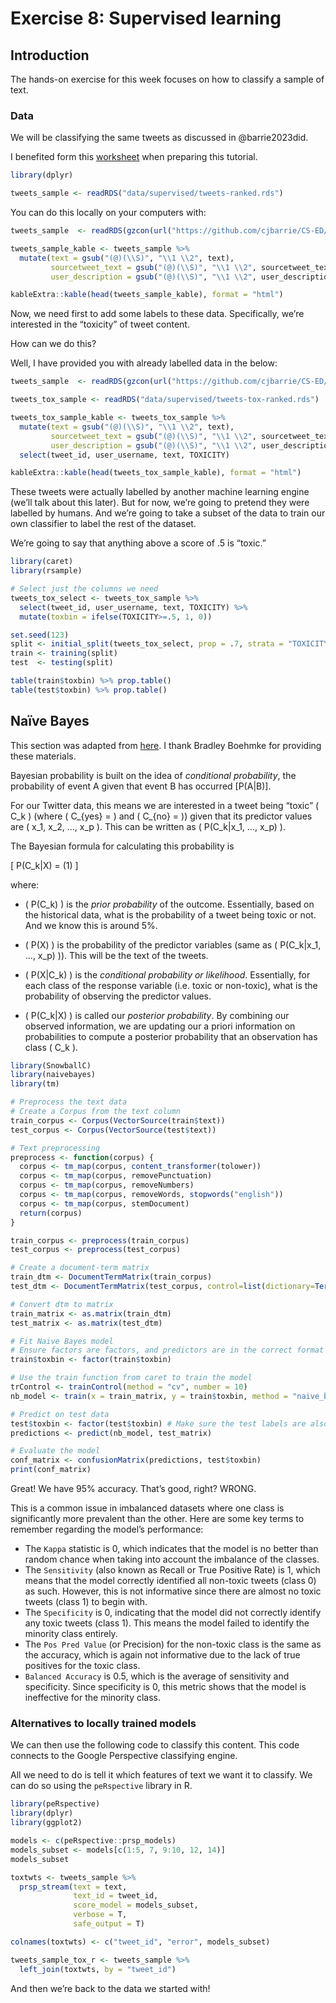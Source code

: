 # Exercise 8: Supervised learning

## Introduction

The hands-on exercise for this week focuses on how to classify a sample of text. 


### Data

We will be classifying the same tweets as discussed in @barrie2023did.

I benefited form this [worksheet](https://uc-r.github.io/naive_bayes) when preparing this tutorial.

```r
library(dplyr)
```

```r
tweets_sample <- readRDS("data/supervised/tweets-ranked.rds")
```

You can do this locally on your computers with:

```r
tweets_sample  <- readRDS(gzcon(url("https://github.com/cjbarrie/CS-ED/blob/main/data/tweets-ranked.rds?raw=true")))

```

```r
tweets_sample_kable <- tweets_sample %>%
  mutate(text = gsub("(@)(\\S)", "\\1 \\2", text),
         sourcetweet_text = gsub("(@)(\\S)", "\\1 \\2", sourcetweet_text),
         user_description = gsub("(@)(\\S)", "\\1 \\2", user_description))

kableExtra::kable(head(tweets_sample_kable), format = "html")
```

Now, we need first to add some labels to these data. Specifically, we're interested in the "toxicity" of tweet content. 

How can we do this?

Well, I have provided you with already labelled data in the below:

```r
tweets_sample  <- readRDS(gzcon(url("https://github.com/cjbarrie/CS-ED/blob/main/data/tweets-tox-ranked.rds?raw=true")))

```

```r
tweets_tox_sample <- readRDS("data/supervised/tweets-tox-ranked.rds")
```

```r
tweets_tox_sample_kable <- tweets_tox_sample %>%
  mutate(text = gsub("(@)(\\S)", "\\1 \\2", text),
         sourcetweet_text = gsub("(@)(\\S)", "\\1 \\2", sourcetweet_text),
         user_description = gsub("(@)(\\S)", "\\1 \\2", user_description)) %>%
  select(tweet_id, user_username, text, TOXICITY)

kableExtra::kable(head(tweets_tox_sample_kable), format = "html")
```

These tweets were actually labelled by another machine learning engine (we'll talk about this later). But for now, we're going to pretend they were labelled by humans. And we're going to take a subset of the data to train our own classifier to label the rest of the dataset. 

We're going to say that anything above a score of .5 is "toxic."

```r
library(caret)
library(rsample)

# Select just the columns we need
tweets_tox_select <- tweets_tox_sample %>%
  select(tweet_id, user_username, text, TOXICITY) %>%
  mutate(toxbin = ifelse(TOXICITY>=.5, 1, 0))

set.seed(123)
split <- initial_split(tweets_tox_select, prop = .7, strata = "TOXICITY")
train <- training(split)
test  <- testing(split)

table(train$toxbin) %>% prop.table()
table(test$toxbin) %>% prop.table()

```

## Naïve Bayes

This section was adapted from [here](https://uc-r.github.io/naive_bayes). I thank Bradley Boehmke for providing these materials.

Bayesian probability is built on the idea of *conditional probability*, the probability of event A given that event B has occurred [P(A|B)]. 

For our Twitter data, this means we are interested in a tweet being "toxic" \( C_k \) (where \( C_{yes} = \text{toxic} \) and \( C_{no} = \text{non-toxic} \)) given that its predictor values are \( x_1, x_2, ..., x_p \). This can be written as \( P(C_k|x_1, ..., x_p) \).

The Bayesian formula for calculating this probability is

\[ P(C_k|X) = \frac{P(C_k) \cdot P(X|C_k)}{P(X)} \quad (1) \]

where:

- \( P(C_k) \) is the *prior probability* of the outcome. Essentially, based on the historical data, what is the probability of a tweet being toxic or not. And we know this is around 5%. 

- \( P(X) \) is the probability of the predictor variables (same as \( P(C_k|x_1, ..., x_p) \)). This will be the text of the tweets.

- \( P(X|C_k) \) is the *conditional probability or likelihood*. Essentially, for each class of the response variable (i.e. toxic or non-toxic), what is the probability of observing the predictor values.

- \( P(C_k|X) \) is called our *posterior probability*. By combining our observed information, we are updating our a priori information on probabilities to compute a posterior probability that an observation has class \( C_k \).

```r
library(SnowballC)
library(naivebayes)
library(tm)

# Preprocess the text data
# Create a Corpus from the text column
train_corpus <- Corpus(VectorSource(train$text))
test_corpus <- Corpus(VectorSource(test$text))

# Text preprocessing
preprocess <- function(corpus) {
  corpus <- tm_map(corpus, content_transformer(tolower))
  corpus <- tm_map(corpus, removePunctuation)
  corpus <- tm_map(corpus, removeNumbers)
  corpus <- tm_map(corpus, removeWords, stopwords("english"))
  corpus <- tm_map(corpus, stemDocument)
  return(corpus)
}

train_corpus <- preprocess(train_corpus)
test_corpus <- preprocess(test_corpus)

# Create a document-term matrix
train_dtm <- DocumentTermMatrix(train_corpus)
test_dtm <- DocumentTermMatrix(test_corpus, control=list(dictionary=Terms(train_dtm)))

# Convert dtm to matrix
train_matrix <- as.matrix(train_dtm)
test_matrix <- as.matrix(test_dtm)

# Fit Naive Bayes model
# Ensure factors are factors, and predictors are in the correct format
train$toxbin <- factor(train$toxbin)

# Use the train function from caret to train the model
trControl <- trainControl(method = "cv", number = 10)
nb_model <- train(x = train_matrix, y = train$toxbin, method = "naive_bayes", trControl = trControl)

# Predict on test data
test$toxbin <- factor(test$toxbin) # Make sure the test labels are also factors
predictions <- predict(nb_model, test_matrix)

# Evaluate the model
conf_matrix <- confusionMatrix(predictions, test$toxbin)
print(conf_matrix)

```

Great! We have 95% accuracy. That's good, right? WRONG. 

This is a common issue in imbalanced datasets where one class is significantly more prevalent than the other. Here are some key terms to remember regarding the model's performance:

- The `Kappa` statistic is 0, which indicates that the model is no better than random chance when taking into account the imbalance of the classes.
- The `Sensitivity` (also known as Recall or True Positive Rate) is 1, which means that the model correctly identified all non-toxic tweets (class 0) as such. However, this is not informative since there are almost no toxic tweets (class 1) to begin with.
- The `Specificity` is 0, indicating that the model did not correctly identify any toxic tweets (class 1). This means the model failed to identify the minority class entirely.
- The `Pos Pred Value` (or Precision) for the non-toxic class is the same as the accuracy, which is again not informative due to the lack of true positives for the toxic class.
- `Balanced Accuracy` is 0.5, which is the average of sensitivity and specificity. Since specificity is 0, this metric shows that the model is ineffective for the minority class.

### Alternatives to locally trained models

We can then use the following code to classify this content. This code connects to the Google Perspective classifying engine. 

All we need to do is tell it which features of text we want it to classify. We can do so using the `peRspective` library in R.

```r
library(peRspective)
library(dplyr)
library(ggplot2)

models <- c(peRspective::prsp_models)
models_subset <- models[c(1:5, 7, 9:10, 12, 14)]
models_subset

toxtwts <- tweets_sample %>%
  prsp_stream(text = text,
              text_id = tweet_id, 
              score_model = models_subset,
              verbose = T,
              safe_output = T)

colnames(toxtwts) <- c("tweet_id", "error", models_subset)

tweets_sample_tox_r <- tweets_sample %>%
  left_join(toxtwts, by = "tweet_id")

```

And then we're back to the data we started with!
